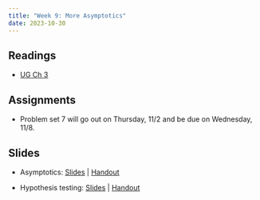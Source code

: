 ```yaml
---
title: "Week 9: More Asymptotics"
date: 2023-10-30
---
```



## Readings 

- [UG Ch 3](https://mattblackwell.github.io/gov2002-book/03_asymptotics.html)


## Assignments

- Problem set 7 will go out on Thursday, 11/2 and be due on Wednesday, 11/8. 


## Slides

- Asymptotics: [Slides](/files/slides/09_asymptotics.pdf) | [Handout](/files/slides/09_asymptotics_handout.pdf)

- Hypothesis testing: [Slides](/files/slides/10_hypothesis_tests.pdf) | [Handout](/files/slides/10_hypothesis_tests_handout.pdf)
